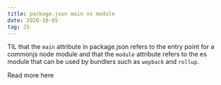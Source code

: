 ```yaml
---
title: package.json main vs module
date: 2020-10-05
tag: JS
---
```


TIL that the `main` attribute in package.json refers to the entry point for a commonjs node module
and that the `module` attribute refers to the es module that can be used by bundlers such as `wepback` and `rollup`.

<TextLink href="https://rollupjs.org/guide/en/#outputformat">
  Read more here
</TextLink>
